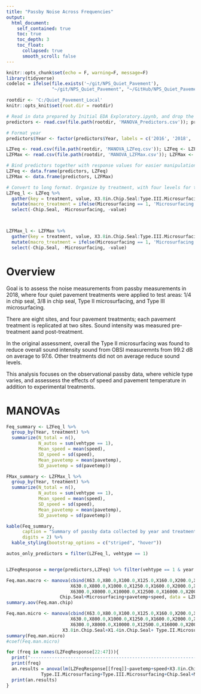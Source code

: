 ```yaml
---
title: "Passby Noise Across Frequencies"
output: 
  html_document:
    self_contained: true
    toc: true
    toc_depth: 3
    toc_float:
      collapsed: true
      smooth_scroll: false
---
```


<!-- saved from url=(0014)about:internet -->
<!-- This needs to be manually added to the second line of the html -->

```r
knitr::opts_chunk$set(echo = F, warning=F, message=F)
library(tidyverse)
codeloc = ifelse(file.exists('~/git/NPS_Quiet_Pavement'),
                 "~/git/NPS_Quiet_Pavement", "~/GitHub/NPS_Quiet_Pavement")

rootdir <- 'C:/Quiet_Pavement_Local'
knitr::opts_knit$set(root.dir = rootdir)

# Read in data prepared by Initial EDA Exploratory.ipynb, and drop the first column of rownames.
predictors <- read.csv(file.path(rootdir, 'MANOVA_Predictors.csv')); predictors <- predictors[-grep('^X$', names(predictors))]

# Format year
predictors$Year <- factor(predictors$Year, labels = c('2016', '2018', '2019')) # From 0, 1, 2

LZFeq <- read.csv(file.path(rootdir, 'MANOVA_LZFeq.csv')); LZFeq <- LZFeq[-grep('^X$', names(LZFeq))] 
LZFMax <- read.csv(file.path(rootdir, 'MANOVA_LZFMax.csv')); LZFMax <- LZFMax[-grep('^X$', names(LZFMax))]

# Bind predictors together with response values for easier manipulation
LZFeq <- data.frame(predictors, LZFeq)
LZFMax <- data.frame(predictors, LZFMax)

# Convert to long format. Organize by treatment, with four levels for the treatments in 2018. 
LZFeq_l <- LZFeq %>% 
  gather(key = treatment, value, X3.8in.Chip.Seal:Type.III.Microsurfacing) %>%
  mutate(macro_treatment = ifelse(Microsurfacing == 1, 'Microsurfacing', 'Chip.Seal')) %>%
  select(-Chip.Seal, -Microsurfacing, -value)



LZFMax_l <- LZFMax %>% 
  gather(key = treatment, value, X3.8in.Chip.Seal:Type.III.Microsurfacing) %>%
  mutate(macro_treatment = ifelse(Microsurfacing == 1, 'Microsurfacing', 'Chip.Seal')) %>%
  select(-Chip.Seal, -Microsurfacing, -value)

```

# Overview

Goal is to assess the noise measurements from passby measurements in 2018, where four quiet pavement treatments were applied to test areas: 1/4 in chip seal, 3/8 in chip seal, Type II microsurfacing, and Type III microsurfacing. 

There are eight sites, and four pavement treatments; each pavement treatment is replicated at two sites. Sound intensity was measured pre-treatment aand post-treatment.

In the original assessment, overall the Type II microsurfacing was found to reduce overall sound intensity sound from OBSI measuremnts from 99.2 dB on average to 97.6. Other treatments did not on average reduce sound levels.

This analysis focuses on the observational passby data, where vehicle type varies, and assessess the effects of speed and pavement temperature in addition to experimental treatments.

# MANOVAs 

```r
Feq_summary <- LZFeq_l %>%
  group_by(Year, treatment) %>%  
  summarize(N_total = n(),
            N_autos = sum(vehtype == 1),
            Mean_speed = mean(speed),
            SD_speed = sd(speed),
            Mean_pavetemp = mean(pavetemp),
            SD_pavetemp = sd(pavetemp))

FMax_summary <- LZFMax_l %>%
  group_by(Year, treatment) %>%  
  summarize(N_total = n(),
            N_autos = sum(vehtype == 1),
            Mean_speed = mean(speed),
            SD_speed = sd(speed),
            Mean_pavetemp = mean(pavetemp),
            SD_pavetemp = sd(pavetemp))

kable(Feq_summary,
      caption = "Summary of passby data collected by year and treatment.",
      digits = 2) %>% 
  kable_styling(bootstrap_options = c("striped", "hover")) 

```

```r
autos_only_predictors = filter(LZFeq_l, vehtype == 1)


LZFeqResponse = merge(predictors,LZFeq) %>% filter(vehtype == 1 & year == 1)

Feq.man.macro <- manova(cbind(X63.0,X80.0,X100.0,X125.0,X160.0,X200.0,X250.0,X315.0,X400.0,X500.0,
                        X630.0,X800.0,X1000.0,X1250.0,X1600.0,X2000.0,X2500.0,X3150.0,X4000.0,X5000.0,
                        X6300.0,X8000.0,X10000.0,X12500.0,X16000.0,X20000.0)~
                    Chip.Seal+Microsurfacing+pavetemp+speed, data = LZFeqResponse)
summary.aov(Feq.man.chip)

Feq.man.micro <- manova(cbind(X63.0,X80.0,X100.0,X125.0,X160.0,X200.0,X250.0,X315.0,X400.0,X500.0,
                        X630.0,X800.0,X1000.0,X1250.0,X1600.0,X2000.0,X2500.0,X3150.0,X4000.0,X5000.0,
                        X6300.0,X8000.0,X10000.0,X12500.0,X16000.0,X20000.0)~
                     X3.8in.Chip.Seal+X1.4in.Chip.Seal+ Type.II.Microsurfacing + Type.III.Microsurfacing +pavetemp+speed, data = LZFeqResponse)
summary(Feq.man.micro)
#coef(Feq.man.micro)
```

```r
for (freq in names(LZFeqResponse[22:47])){
  print("---------------------------------------------------------------------------------------------------")
  print(freq)
  an.results = anova(lm(LZFeqResponse[[freq]]~pavetemp+speed+X3.8in.Chip.Seal+X1.4in.Chip.Seal+
             Type.II.Microsurfacing+Type.III.Microsurfacing+Chip.Seal+Microsurfacing, data = LZFeqResponse))
  print(an.results)
}
```